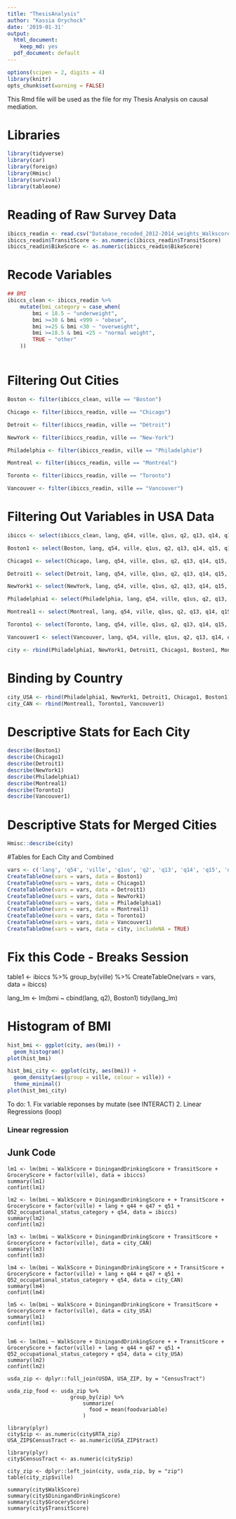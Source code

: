 ```yaml
---
title: "ThesisAnalysis"
author: "Kassia Orychock"
date: '2019-01-31'
output:
  html_document:
    keep_md: yes
  pdf_document: default
---
```


```r
options(scipen = 2, digits = 4)
library(knitr)
opts_chunk$set(warning = FALSE)
```

This Rmd file will be used as the file for my Thesis Analysis on causal mediation.

# Libraries
```r
library(tidyverse)
library(car)
library(foreign)
library(Hmisc)
library(survival)
library(tableone)
```

# Reading of Raw Survey Data
```r
ibiccs_readin <- read.csv("Database_recoded_2012-2014_weights_Walkscore_RTA.csv")
ibiccs_readin$TransitScore <- as.numeric(ibiccs_readin$TransitScore)
ibiccs_readin$BikeScore <- as.numeric(ibiccs_readin$BikeScore)
```

# Recode Variables
```r
## BMI
ibiccs_clean <- ibiccs_readin %>%
	mutate(bmi_category = case_when(
		bmi < 18.5 ~ "underweight",
		bmi >=30 & bmi <999 ~ "obese",
		bmi >=25 & bmi <30 ~ "overweight",
		bmi >=18.5 & bmi <25 ~ "normal weight",
		TRUE ~ "other"
	))



```

# Filtering Out Cities
```r
Boston <- filter(ibiccs_clean, ville == "Boston")

Chicago <- filter(ibiccs_readin, ville == "Chicago")

Detroit <- filter(ibiccs_readin, ville == "Détroit")

NewYork <- filter(ibiccs_readin, ville == "New-York")

Philadelphia <- filter(ibiccs_readin, ville == "Philadelphie")

Montreal <- filter(ibiccs_readin, ville == "Montréal")

Toronto <- filter(ibiccs_readin, ville == "Toronto")

Vancouver <- filter(ibiccs_readin, ville == "Vancouver")
```

# Filtering Out Variables in USA Data
```r
ibiccs <- select(ibiccs_clean, lang, q54, ville, q1us, q2, q13, q14, q15, q18, q21, q22b, q22c, q22d, q22e, q22f_m1, q23, q25, q27, q42, q44, q45, q46b, q47, q48, q49, q50, q51, Q52_occupational_status_category, q53, bmi, bmi_category, WalkScore, WalkScoreLabel, TransitScore, TransitScoreLabel, BikeScore, BikeScoreLabel, DiningandDrinkingScore, GroceryScore)

Boston1 <- select(Boston, lang, q54, ville, q1us, q2, q13, q14, q15, q18, q21, q22b, q22c, q22d, q22e, q22f_m1, q23, q25, q27, q42, q44, q45, q46b, q47, q48, q49, q50, q51, Q52_occupational_status_category, q53, bmi, bmi_category, WalkScore, WalkScoreLabel, TransitScore, TransitScoreLabel, BikeScore, BikeScoreLabel, DiningandDrinkingScore, GroceryScore)

Chicago1 <- select(Chicago, lang, q54, ville, q1us, q2, q13, q14, q15, q18, q21, q22b, q22c, q22d, q22e, q22f_m1, q23, q25, q27, q42, q44, q45, q46b, q47, q48, q49, q50, q51, Q52_occupational_status_category, q53, bmi, bmi_category, WalkScore, WalkScoreLabel, TransitScore, TransitScoreLabel, BikeScore, BikeScoreLabel, DiningandDrinkingScore, GroceryScore)

Detroit1 <- select(Detroit, lang, q54, ville, q1us, q2, q13, q14, q15, q18, q21, q22b, q22c, q22d, q22e, q22f_m1, q23, q25, q27, q42, q44, q45, q46b, q47, q48, q49, q50, q51, Q52_occupational_status_category, q53, bmi, bmi_category, WalkScore, WalkScoreLabel, TransitScore, TransitScoreLabel, BikeScore, BikeScoreLabel, DiningandDrinkingScore, GroceryScore)

NewYork1 <- select(NewYork, lang, q54, ville, q1us, q2, q13, q14, q15, q18, q21, q22b, q22c, q22d, q22e, q22f_m1, q23, q25, q27, q42, q44, q45, q46b, q47, q48, q49, q50, q51, Q52_occupational_status_category, q53, bmi, bmi_category, WalkScore, WalkScoreLabel, TransitScore, TransitScoreLabel, BikeScore, BikeScoreLabel, DiningandDrinkingScore, GroceryScore)

Philadelphia1 <- select(Philadelphia, lang, q54, ville, q1us, q2, q13, q14, q15, q18, q21, q22b, q22c, q22d, q22e, q22f_m1, q23, q25, q27, q42, q44, q45, q46b, q47, q48, q49, q50, q51, Q52_occupational_status_category, q53, bmi, bmi_category, WalkScore, WalkScoreLabel, TransitScore, TransitScoreLabel, BikeScore, BikeScoreLabel, DiningandDrinkingScore, GroceryScore)

Montreal1 <- select(Montreal, lang, q54, ville, q1us, q2, q13, q14, q15, q18, q21, q22b, q22c, q22d, q22e, q22f_m1, q23, q25, q27, q42, q44, q45, q46b, q47, q48, q49, q50, q51, Q52_occupational_status_category, q53, bmi, bmi_category, WalkScore, WalkScoreLabel, TransitScore, TransitScoreLabel, BikeScore, BikeScoreLabel, DiningandDrinkingScore, GroceryScore)

Toronto1 <- select(Toronto, lang, q54, ville, q1us, q2, q13, q14, q15, q18, q21, q22b, q22c, q22d, q22e, q22f_m1, q23, q25, q27, q42, q44, q45, q46b, q47, q48, q49, q50, q51, Q52_occupational_status_category, q53, bmi, bmi_category, WalkScore, WalkScoreLabel, TransitScore, TransitScoreLabel, BikeScore, BikeScoreLabel, DiningandDrinkingScore, GroceryScore)

Vancouver1 <- select(Vancouver, lang, q54, ville, q1us, q2, q13, q14, q15, q18, q21, q22b, q22c, q22d, q22e, q22f_m1, q23, q25, q27, q42, q44, q45, q46b, q47, q48, q49, q50, q51, Q52_occupational_status_category, q53, bmi, bmi_category, WalkScore, WalkScoreLabel, TransitScore, TransitScoreLabel, BikeScore, BikeScoreLabel, DiningandDrinkingScore, GroceryScore)

city <- rbind(Philadelphia1, NewYork1, Detroit1, Chicago1, Boston1, Montreal1, Toronto1, Vancouver1)
```

# Binding by Country
```r
city_USA <- rbind(Philadelphia1, NewYork1, Detroit1, Chicago1, Boston1)
city_CAN <- rbind(Montreal1, Toronto1, Vancouver1)
```


# Descriptive Stats for Each City
```r
describe(Boston1)
describe(Chicago1)
describe(Detroit1)
describe(NewYork1)
describe(Philadelphia1)
describe(Montreal1)
describe(Toronto1)
describe(Vancouver1)
```


# Descriptive Stats for Merged Cities
```r
Hmisc::describe(city)
```


#Tables for Each City and Combined
```r
vars <- c('lang', 'q54', 'ville', 'q1us', 'q2', 'q13', 'q14', 'q15', 'q18', 'q21', 'q22b', 'q22c', 'q22d', 'q22e', 'q22f_m1', 'q23', 'q25', 'q27', 'q42', 'q44', 'q45', 'q46b', 'q47', 'q48', 'q49', 'q50', 'q51', 'Q52_occupational_status_category', 'q53', 'bmi', 'bmi_category', 'WalkScore', 'WalkScoreLabel', 'TransitScore', 'TransitScoreLabel', 'BikeScore', 'BikeScoreLabel', 'DiningandDrinkingScore', 'GroceryScore')
CreateTableOne(vars = vars, data = Boston1)
CreateTableOne(vars = vars, data = Chicago1)
CreateTableOne(vars = vars, data = Detroit1)
CreateTableOne(vars = vars, data = NewYork1)
CreateTableOne(vars = vars, data = Philadelphia1)
CreateTableOne(vars = vars, data = Montreal1)
CreateTableOne(vars = vars, data = Toronto1)
CreateTableOne(vars = vars, data = Vancouver1)
CreateTableOne(vars = vars, data = city, includeNA = TRUE)
```

# Fix this Code - Breaks Session
table1 <- ibiccs %>%
            group_by(ville) %>%
              CreateTableOne(vars = vars, data = ibiccs)


lang_lm <- lm(bmi ~ cbind(lang, q2), Boston1)
tidy(lang_lm)

# Histogram of BMI
```r
hist_bmi <- ggplot(city, aes(bmi)) + 
  geom_histogram()
plot(hist_bmi)

hist_bmi_city <- ggplot(city, aes(bmi)) + 
  geom_density(aes(group = ville, colour = ville)) +
  theme_minimal()
plot(hist_bmi_city)

```
To do:
1. Fix variable reponses by mutate (see INTERACT)
2. Linear Regressions (loop)

### Linear regression




## Junk Code
```
lm1 <- lm(bmi ~ WalkScore + DiningandDrinkingScore + TransitScore + GroceryScore + factor(ville), data = ibiccs)
summary(lm1)
confint(lm1)

lm2 <- lm(bmi ~ WalkScore + DiningandDrinkingScore + + TransitScore + GroceryScore + factor(ville) + lang + q44 + q47 + q51 + Q52_occupational_status_category + q54, data = ibiccs)
summary(lm2)
confint(lm2)
```


```
lm3 <- lm(bmi ~ WalkScore + DiningandDrinkingScore + TransitScore + GroceryScore + factor(ville), data = city_CAN)
summary(lm3)
confint(lm3)

lm4 <- lm(bmi ~ WalkScore + DiningandDrinkingScore + + TransitScore + GroceryScore + factor(ville) + lang + q44 + q47 + q51 + Q52_occupational_status_category + q54, data = city_CAN)
summary(lm4)
confint(lm4)

lm5 <- lm(bmi ~ WalkScore + DiningandDrinkingScore + TransitScore + GroceryScore + factor(ville), data = city_USA)
summary(lm1)
confint(lm1)


lm6 <- lm(bmi ~ WalkScore + DiningandDrinkingScore + + TransitScore + GroceryScore + factor(ville) + lang + q44 + q47 + q51 + Q52_occupational_status_category + q54, data = city_USA)
summary(lm2)
confint(lm2)
```

```
usda_zip <- dplyr::full_join(USDA, USA_ZIP, by = "CensusTract")

usda_zip_food <- usda_zip %>%
                    group_by(zip) %>%
                        summarize(
                          food = mean(foodvariable)
                        )
```

```
library(plyr)
city$zip <- as.numeric(city$RTA_zip)
USA_ZIP$CensusTract <- as.numeric(USA_ZIP$tract)
```

```
library(plyr)
city$CensusTract <- as.numeric(city$zip)
```


```
city_zip <- dplyr::left_join(city, usda_zip, by = "zip")
table(city_zip$ville)

summary(city$WalkScore)
summary(city$DiningandDrinkingScore)
summary(city$GroceryScore)
summary(city$TransitScore)
```

